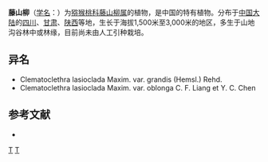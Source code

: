 {{Speciesbox 
| genus = Clematoclethra
| species = lasioclada
| authority = Maxim.
| subdivision_ranks =[[变种|变种]]
| subdivision =
* 藤山柳 ''C. l.'' var. ''lasioclada''
* [[大叶藤山柳|大叶藤山柳]] ''C. l.'' var. ''grandis''
}}
'''藤山柳'''（[[学名|学名]]：{{lang|la|''Clematoclethra lasioclada''}}）为[[猕猴桃科|猕猴桃科]][[藤山柳属|藤山柳属]]的植物，是中国的特有植物。分布于[[中国大陆|中国大陆]]的[[四川|四川]]、[[甘肃|甘肃]]、[[陕西|陕西]]等地，生长于海拔1,500米至3,000米的地区，多生于山地沟谷林中或林缘，目前尚未由人工引种栽培。

== 异名 ==
* Clematoclethra lasioclada Maxim. var. grandis (Hemsl.) Rehd.
* Clematoclethra lasioclada Maxim. var. oblonga C. F. Liang et Y. C. Chen

== 参考文献 ==
<div class="references-small">
* {{cite web| url =http://www.bioinfo.cn/db05/KmzwSpecies.php?action=view&id=1037| title =藤山柳（原变种）| work =《中国高等植物数据库全库》| publisher =中国科学院微生物研究所| author =昆明植物研究所| accessdate =2009-02-22| deadurl =yes| archiveurl =https://web.archive.org/web/20160305022750/http://www.bioinfo.cn/db05/KmzwSpecies.php?action=view&id=1037| archivedate =2016-03-05}}
</div>
{{Taxonbar|from=Q15225292}}

[[Category:中國特有植物|T]]
[[Category:藤山柳属|T]]